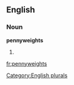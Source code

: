 
==English==

===Noun===
'''pennyweights'''

# {{plural of|[[pennyweight]]}}

[[Category:English plurals]]

[[fr:pennyweights]]